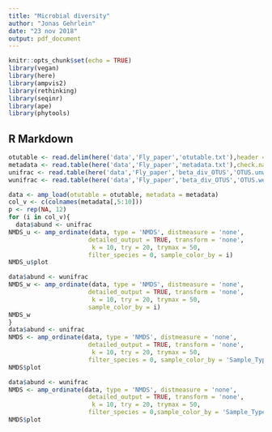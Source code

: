 ```yaml
---
title: "Microbial diversity"
author: "Jonas Gehrlein"
date: "23 nov 2018"
output: pdf_document
---
```


```r
knitr::opts_chunk$set(echo = TRUE)
library(vegan)
library(here)
library(ampvis2)
library(rethinking)
library(seqinr)
library(ape)
library(phytools)
```

## R Markdown


```r
otutable <- read.delim(here('data','Fly_paper','otutable.txt'),header = TRUE, check.names = FALSE)
metadata <- read.table(here('data','Fly_paper','metadata.txt'),check.names = FALSE, sep = '\t', header = TRUE)
unifrac <- read.table(here('data','Fly_paper','beta_div_OTUS','OTUS.unweighted_unifrac.txt'))
wunifrac <- read.table(here('data','Fly_paper','beta_div_OTUS','OTUS.weighted_unifrac.txt'))
```

```r
data <- amp_load(otutable = otutable, metadata = metadata)
col_v <- c(colnames(metadata[,5:10]))
p <- rep(NA, 12)
for (i in col_v){
  data$abund <- unifrac
NMDS_u <- amp_ordinate(data, type = 'NMDS', distmeasure = 'none',
                      detailed_output = TRUE, transform = 'none',
                       k = 10, try = 20, trymax = 50,
                      filter_species = 0, sample_color_by = i)
NMDS_u$plot

data$abund <- wunifrac
NMDS_w <- amp_ordinate(data, type = 'NMDS', distmeasure = 'none',
                      detailed_output = TRUE, transform = 'none',
                       k = 10, try = 20, trymax = 50,
                      sample_color_by = i)
NMDS_w
}
data$abund <- unifrac
NMDS <- amp_ordinate(data, type = 'NMDS', distmeasure = 'none',
                      detailed_output = TRUE, transform = 'none',
                       k = 10, try = 20, trymax = 50,
                      filter_species = 0, sample_color_by = 'Sample_Type')
NMDS$plot

data$abund <- wunifrac
NMDS <- amp_ordinate(data, type = 'NMDS', distmeasure = 'none',
                      detailed_output = TRUE, transform = 'none',
                       k = 10, try = 20, trymax = 50,
                      filter_species = 0,sample_color_by = 'Sample_Type')
NMDS$plot
```

```r
```

